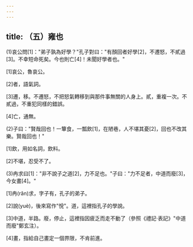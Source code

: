 ```yaml
---
---
---
```

title: （五）雍也
---



(1)哀公問[1]："弟子孰為好學？"孔子對曰："有顏回者好學[2]，不遷怒，不貳過[3]。不幸短命死矣。今也則亡[4]！未聞好學者也。"

[1]哀公，魯哀公。

[2]者，語氣詞。

[3]遷，移。不遷怒，不把怒氣轉移到與那件事無關的人身上。貳，重複一次。不貳過，不重犯同樣的錯誤。

[4]亡，通無。

(2)子曰："賢哉回也！一簞食，一瓢飲[1]，在陋巷，人不堪其憂[2]，回也不改其樂。賢哉回也！"

[1]飲，用如名詞，飲料。

[2]不堪，忍受不了。

(3)冉求曰[1]："非不說子之道[2]，力不足也。"子曰："力不足者，中道而廢[3]，今女畫[4]。"

[1]冉(rǎn)求，字子有，孔子的弟子。

[2]說(yuè)，後來寫作"悅"。道，這裡指孔子的學說。

[3]中道，半路。廢，停止，這裡指因疲乏而走不動了（參照《禮記·表記》"中道而廢"鄭玄注）。

[4]畫，指給自己畫定一個界限，不肯前進。